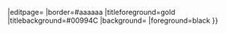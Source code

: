 {{Portal:Box-header | title=  {{{1}}}    
|noedit={{#if:{{{2|}}}||yes}}
|editpage= {{{ 2|}}}
|border=#aaaaaa           <!-- 欄位邊框的顏色 -->
|titleforeground=gold    <!-- 欄位標題文字的顏色 -->
|titlebackground=#00994C <!-- 欄位標題的底色 -->
|background=      <!-- 欄位的底色 -->
|foreground=black       <!-- 文字的顏色 -->
}}